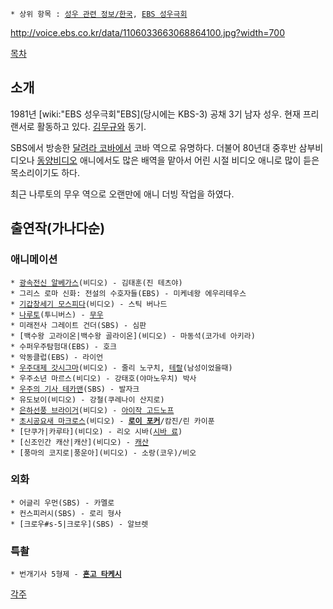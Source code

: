  * 상위 항목 : [[성우 관련 정보/한국]], [[EBS 성우극회]]

http://voice.ebs.co.kr/data/1106033663068864100.jpg?width=700

[[목차]]
== 소개 ==
1981년 [wiki:"EBS 성우극회"EBS](당시에는 KBS-3) 공채 3기 남자 성우. 현재 프리랜서로 활동하고 있다. [[김무규]]와 동기.

SBS에서 방송한 [[달려라 코바]]에서 코바 역으로 유명하다. 더불어 80년대 중후반 삼부비디오나 [[동양비디오]] 애니에서도 많은 배역을 맡아서 어린 시절 비디오 애니로 많이 듣은 목소리이기도 하다.

최근 나루토의 무우 역으로 오랜만에 애니 더빙 작업을 하였다.

== 출연작(가나다순) ==
=== 애니메이션 ===
 * [[광속전신 알베가스]](비디오) - 김태훈(진 테츠야)
 * 그리스 로마 신화: 전설의 수호자들(EBS) - 미케네왕 에우리테우스
 * [[기갑창세기 모스피다]](비디오) - 스틱 버나드
 * [[나루토]](투니버스) - [[무우]]
 * 미래전사 그레이트 건더(SBS) - 심판
 * [백수왕 고라이온|백수왕 골라이온](비디오) - 마동석(코가네 아키라)
 * 수퍼우주탐험대(EBS) - 호크
 * 악동클럽(EBS) - 라이언
 * [[우주대제 갓시그마]](비디오) - 줄리 노구치, [[테랄]](남성이었을때)
 * 우주소년 마르스(비디오) - 강태호(야마노우치) 박사
 * [[우주의 기사 테카맨]](SBS) - 발자크
 * 유도보이(비디오) - 강철(쿠레나이 산지로)
 * [[은하선풍 브라이거]](비디오) - [[아이작 고드노프]]
 * [[초시공요새 마크로스]](비디오) - '''[[로이 포커]]'''/캄진/린 카이푼
 * [단쿠가|카루타](비디오) - 리오 시바([[시바 료]])
 * [신조인간 캐산|캐산](비디오) - [[캐산]]
 * [풍마의 코지로|풍운아](비디오) - 소랑(코우)/비오

=== 외화 ===
 * 어글리 우먼(SBS) - 카멜로
 * 컨스피러시(SBS) - 로리 형사
 * [크로우#s-5|크로우](SBS) - 알브렛

=== 특촬 ===
 * 번개기사 5형제 - '''[[혼고 타케시]]'''

[[각주]]
